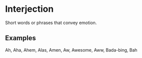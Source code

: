 # Interjection

Short words or phrases that convey emotion.

## Examples

Ah, Aha, Ahem, Alas, Amen, Aw, Awesome, Aww, Bada-bing, Bah

